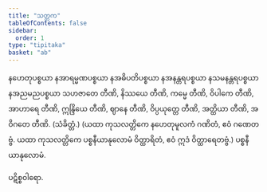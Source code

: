 ```yaml
---
title: "သတ္တက"
tableOfContents: false
sidebar:
  order: 1
type: "tipitaka"
basket: "ab"
---
```



<DynamicBreadcrumb />

<Paragraph number="2156">
နဟေတုပစ္စယာ နအာရမ္မဏပစ္စယာ နအဓိပတိပစ္စယာ နအနန္တရပစ္စယာ နသမနန္တရပစ္စယာ နအညမညပစ္စယာ သဟဇာတေ တီဏိ, နိဿယေ တီဏိ, ကမ္မေ တီဏိ, ဝိပါကေ တီဏိ, အာဟာရေ တီဏိ, ဣန္ဒြိယေ တီဏိ, ဈာနေ တီဏိ, ဝိပ္ပယုတ္တေ တီဏိ, အတ္ထိယာ တီဏိ, အဝိဂတေ တီဏိ. (သံခိတ္တံ.)
</Paragraph>

<Paragraph number="2157">
(ယထာ ကုသလတ္တိကေ နဟေတုမူလကံ ဂဏိတံ, ဧဝံ ဂဏေတဗ္ဗံ. ယထာ ကုသလတ္တိကေ ပစ္စနီယာနုလောမံ ဝိတ္ထာရိတံ, ဧဝံ ဣဒံ ဝိတ္ထာရေတဗ္ဗံ.)

</Paragraph>

<Paragraph number="2158" type="center">
ပစ္စနီယာနုလောမံ.

  
ပဋိစ္စဝါရော.
</Paragraph>